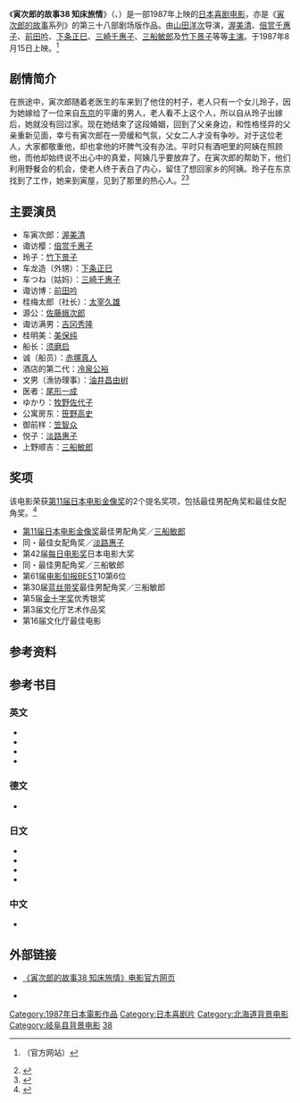 {{noteTA
|1=zh-hans:寅次郎的故事; zh-hant:男人真命苦;
}}
{{Infobox film
| name = 寅次郎的故事38 知床旅情<br>男はつらいよ 知床慕情<br>Tora-san Goes North
| image = 
| caption = 
| director = [[山田洋次|山田洋次]]
| producer = 鸟津清<br>深泽宏
| writer = 山田洋次<br>朝间义隆
| starring = [[渥美清|渥美清]]<br>[[三船敏郎|三船敏郎]]<br>[[竹下景子|竹下景子]]
| music = [[山本直纯|山本直纯]]
| cinematography = 高羽哲夫
| editing = 石井岩
| distributor = [[松竹|松竹]]
| released = {{film date|1987|8|15}}
| runtime = 107分钟
| country = {{JPN}}
| language = 日语
| budget = 
| gross = 12亿4千万日圆
| preceded_by = [[寅次郎的故事37_幸福的青鸟|寅次郎的故事37 幸福的青鸟]]
| followed_by = [[寅次郎的故事39_寅次郎物语|寅次郎的故事39 寅次郎物语]]
}}

《'''寅次郎的故事38 知床旅情'''》（{{lang-ja|男はつらいよ 知床慕情}}、{{lang-en|Tora-san Goes North；又名：Torasan, Remind Shiretoke<ref>{{cite web|url=http://www.citwf.com/film257072.htm|title=OTOKO WA TSURAIYO -SHIRETOKO BOJO|accessdate=2015-09-15|publisher=[[Complete_Index_to_World_Film|Complete Index to World Film]]|language=en|archive-url=https://web.archive.org/web/20150923222334/http://www.citwf.com/film257072.htm|archive-date=2015-09-23|dead-url=yes}}</ref>}}）是一部1987年上映的[[日本|日本]][[喜剧电影|喜剧电影]]，亦是《[[寅次郎的故事|寅次郎的故事]]系列》的第三十八部剧场版作品。由[[山田洋次|山田洋次]]导演，[[渥美清|渥美清]]、[[倍赏千惠子|倍赏千惠子]]、[[前田吟|前田吟]]、[[下条正巳|下条正巳]]、[[三崎千惠子|三崎千惠子]]、[[三船敏郎|三船敏郎]]及[[竹下景子|竹下景子]]等等[[主演|主演]]。于1987年8月15日上映。<ref>{{cite web|url=http://www.tora-san.jp/toranomaki/movie38/madonna.html|title=男はつらいよ 知床慕情 (Madonna)|accessdate=2015-09-15|publisher=[http://www.tora-san.jp/ www.tora-san.jp]|language=ja|archive-url=https://web.archive.org/web/20150721003504/http://www.tora-san.jp/toranomaki/movie38/madonna.html|archive-date=2015-07-21|dead-url=yes}}（官方网站）</ref>

==剧情简介==
在旅途中，寅次郎随着老医生的车来到了他住的村子，老人只有一个女儿玲子，因为她嫁给了一位来自[[东京|东京]]的平庸的男人，老人看不上这个人，所以自从玲子出嫁后，她就没有回过家。现在她结束了这段婚姻，回到了父亲身边，和性格怪异的父亲重新见面，幸亏有寅次郎在一旁缓和气氛，父女二人才没有争吵。对于这位老人，大家都敬重他，却也拿他的坏脾气没有办法。平时只有酒吧里的阿姨在照顾他，而他却始终说不出心中的真爱，阿姨几乎要放弃了。在寅次郎的帮助下，他们利用野餐会的机会，使老人终于表白了内心，留住了想回家乡的阿姨。玲子在东京找到了工作，她来到寅屋，见到了那里的热心人。<ref name="Kinejun">{{cite web|url=http://www.kinejun.jp/cinema/id/17860|title=男はつらいよ 知床慕情|3=|accessdate=2015-09-15|language=ja|publisher=[[电影旬报|电影旬报]]|deadurl=yes|archiveurl=https://web.archive.org/web/20120324083553/http://www.kinejun.jp/cinema/id/17860|archivedate=2012-03-24}}</ref><ref name ="Galbraith">{{cite web|first=Stuart|last=Galbraith IV|authorlink=Stuart Galbraith IV|url=http://www.dvdtalk.com/reviews/35847/tora-san-38-tora-san-goes-north/|title=Tora-san 38: Tora-san Goes North (Region 2)|date=2008-12-31|accessdate=2015-09-15|language=en|publisher=[[DVD_Talk|DVD Talk]]|archive-date=2015-09-06|archive-url=https://web.archive.org/web/20150906064639/http://www.dvdtalk.com/reviews/35847/tora-san-38-tora-san-goes-north/|dead-url=no}}</ref> 

==主要演员==
*车寅次郎：[[渥美清|渥美清]]
*诹访樱：[[倍赏千惠子|倍赏千惠子]]
*玲子：[[竹下景子|竹下景子]]
*车龙造（外甥）：[[下条正巳|下条正巳]]
*车つね（姑妈）：[[三崎千惠子|三崎千惠子]]
*诹访博：[[前田吟|前田吟]]
*桂梅太郎（社长）：[[太宰久雄|太宰久雄]]
*源公：[[佐藤蛾次郎|佐藤蛾次郎]]
*诹访满男：[[吉冈秀隆|吉冈秀隆]]
*桂明美：[[美保纯|美保纯]]
*船长：[[须磨启|须磨启]]
*诚（船员）：[[赤塚真人|赤塚真人]]
*酒店的第二代：[[冷泉公裕|冷泉公裕]]
*文男（漁协理事）：[[油井昌由树|油井昌由树]]
*医者：[[尾形一成|尾形一成]]
*ゆかり：[[牧野佐代子|牧野佐代子]]
*公寓房东：[[笹野高史|笹野高史]]
*御前样：[[笠智众|笠智众]]
*悦子：[[淡路惠子|淡路惠子]]
*上野顺吉：[[三船敏郎|三船敏郎]]

==奖项==
该电影荣获[[第11回日本电影金像奖|第11届日本电影金像奖]]的2个提名奖项，包括最佳男配角奖和最佳女配角奖。<ref>{{cite web|url=http://www.imdb.com/title/tt0093686/awards|title=Awards for Otoko wa tsurai yo: Shiretoko bojô (1987)|accessdate=2015-09-15|publisher=[[互联网电影数据库|互联网电影数据库]]|archive-date=2016-03-05|archive-url=https://web.archive.org/web/20160305095835/http://www.imdb.com/title/tt0093686/awards|dead-url=no}}</ref>
*[[第11回日本电影金像奖|第11届日本电影金像奖]]最佳男配角奖／[[三船敏郎|三船敏郎]]
*同・最佳女配角奖／[[淡路惠子|淡路惠子]]
*第42届[[每日电影奖|每日电影奖]]日本电影大奖
*同・最佳男配角奖／三船敏郎
*第61届[[电影旬报|电影旬报]]BEST10第6位
*第30届[[蓝丝带奖_(电影)|蓝丝带奖]]最佳男配角奖／三船敏郎
*第5届[[金十字奖|金十字奖]]优秀银奖
*第3届文化厅艺术作品奖
*第16届文化厅最佳电影

==参考资料==
{{reflist}}

==参考书目==
===英文===
* {{cite web|url=http://ftvdb.bfi.org.uk/sift/title/535530|title=OTOKO WA TSURAI YO SHIRETOKO BOJO (1987)|accessdate=2015-09-15|publisher=[[英国电影协会|英国电影协会]]|language=en|archive-url=https://web.archive.org/web/20121018020628/http://ftvdb.bfi.org.uk/sift/title/535530|archive-date=2012-10-18|dead-url=yes}}
* {{cite web|url=http://www.citwf.com/film257072.htm|title=OTOKO WA TSURAIYO -SHIRETOKO BOJO|accessdate=2015-09-15|publisher=[[Complete_Index_to_World_Film|Complete Index to World Film]]|language=en|archive-url=https://web.archive.org/web/20150923222334/http://www.citwf.com/film257072.htm|archive-date=2015-09-23|dead-url=yes}}
* {{imdb title|0093686|Otoko wa tsurai yo: Shiretoko bojô (1987)}}
* {{cite web|first=Stuart|last=Galbraith IV|authorlink=Stuart Galbraith IV|url=http://www.dvdtalk.com/reviews/35847/tora-san-38-tora-san-goes-north/|title=Tora-san 38: Tora-san Goes North (Region 2)|date=2008-12-31|accessdate=2015-09-15|publisher=[[DVD_Talk|DVD Talk]]|language=en|archive-date=2015-09-06|archive-url=https://web.archive.org/web/20150906064639/http://www.dvdtalk.com/reviews/35847/tora-san-38-tora-san-goes-north/|dead-url=no}}

===德文===
* {{cite web|url=http://www.molodezhnaja.ch/torasan38.htm|title=Tora-San Goes North|accessdate=2015-09-15|publisher=[http://www.molodezhnaja.ch/ www.molodezhnaja.ch]|language=de|archive-date=2013-05-20|archive-url=https://web.archive.org/web/20130520012108/http://molodezhnaja.ch/torasan38.htm|dead-url=no}}

===日文===
* {{cite web|url=http://www.allcinema.net/prog/show_c.php?num_c=150205|title=男はつらいよ　知床慕情  (1987)|accessdate=2015-09-15|publisher=[http://www.allcinema.net/ www.allcinema.net]|language=ja|archive-date=2015-05-18|archive-url=https://web.archive.org/web/20150518174624/http://www.allcinema.net/prog/show_c.php?num_c=150205|dead-url=no}}
* {{cite web|url=http://www.japanese-cinema-db.jp/details/14667|title=男はつらいよ 知床慕情|accessdate=2015-09-15|publisher=[http://www.japanese-cinema-db.jp/index.php 日本电影院数据库]（[[日本文化厅|日本文化厅]]）|language=ja|deadurl=yes|archiveurl=https://web.archive.org/web/20120311090743/http://www.japanese-cinema-db.jp/details/14667|archivedate=2012-03-11}}
* {{cite web|url=http://www.jmdb.ne.jp/1987/dk001970.htm|title=男はつらいよ 知床慕情|accessdate=2015-09-15|language=ja|publisher=[[日本电影数据库|日本电影数据库]]|archive-url=https://web.archive.org/web/20160303184250/http://www.jmdb.ne.jp/1987/dk001970.htm|archive-date=2016-03-03|dead-url=yes}}
* {{cite web|url=http://www.kinejun.jp/cinema/id/17860|title=男はつらいよ 知床慕情|accessdate=2015-09-15|language=ja|publisher=[[电影旬报|电影旬报]]|deadurl=yes|archiveurl=https://web.archive.org/web/20120324083553/http://www.kinejun.jp/cinema/id/17860|archivedate=2012-03-24}}

===中文===
* {{cite web|url=http://movie.douban.com/subject/1981227/|title=寅次郎的故事38 知床旅情|accessdate=2015-09-15|publisher=豆瓣电影|archive-date=2016-03-08|archive-url=https://web.archive.org/web/20160308032235/https://movie.douban.com/subject/1981227/|dead-url=no}}

==外部链接==
* {{ja icon}} [https://web.archive.org/web/20150723030817/http://www.tora-san.jp/toranomaki/movie38/ 《寅次郎的故事38 知床旅情》电影官方网页]
* {{en icon}} {{imdb title|0093686|寅次郎的故事38 知床旅情}}

{{寅次郎的故事}}

{{DEFAULTSORT:Tora-san-38}}
[[Category:1987年日本電影作品|Category:1987年日本電影作品]]
[[Category:日本喜剧片|Category:日本喜剧片]]
[[Category:北海道背景电影|Category:北海道背景电影]]
[[Category:岐阜县背景电影|Category:岐阜县背景电影]]
[[Category:寅次郎的故事系列|38]]